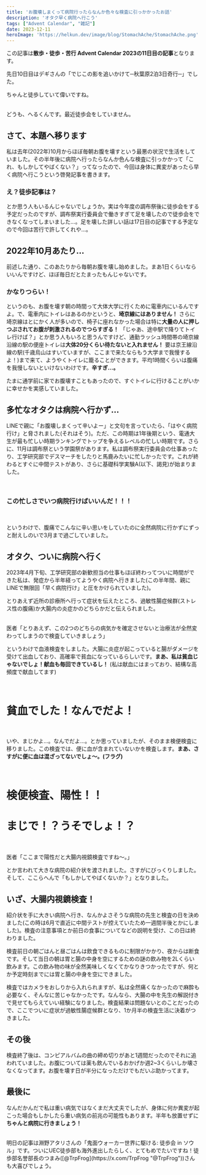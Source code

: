 ```yaml
---
title: 'お腹壊しまくって病院行ったらなんか色々な検査に引っかかったお話'
description: 'オタク早く病院へ行こう'
tags: ["Advent Calendar", "雑記"]
date: 2023-12-11
heroImage: 'https://helkun.dev/image/blog/StomachAche/StomachAche.png'
---
```

この記事は**散歩・徒歩・苦行 Advent Calendar 2023の11日目の記事**となります。

<UrlCard url="https://adventar.org/calendars/8696/"/>

先日10日目はデギさんの「でじこの影を追いかけて─秋葉原2泊3日奇行─」でした。

<UrlCard url="https://deguishomepage.vercel.app/Akiba/Akiba.html" />

ちゃんと徒歩していて偉いですね。

<br/>
どうも、へるくんです。最近徒歩会をしていません。

## さて、本題へ移ります
私は去年(2022年)10月からほぼ毎朝お腹を壊すという最悪の状況で生活をしていました。その半年後に病院へ行ったらなんか色んな検査に引っかかって「これ、もしかしてやばくない？」ってなったので、今回は身体に異変があったら早く病院へ行こうという啓発記事を書きます。

<h3>え？徒歩記事は？</h3>

とか思う人もいるんじゃないでしょうか。実は今年度の調布祭後に徒歩会をする予定だったのですが、調布祭実行委員会で働きすぎて足を壊したので徒歩会をできなくなってしまいました...。足を壊した詳しい話は17日目の記事でする予定なので今回は苦行で許してくれや...。

## 2022年10月あたり...
前述した通り、このあたりから毎朝お腹を壊し始めました。まあ1日くらいならいいんですけど、ほぼ毎日だとたまったもんじゃないです。

<h3>かなりつらい！</h3>

というのも、お腹を壊す朝の時間って大体大学に行くために電車内にいるんですよ。で、電車内にトイレはあるのかというと、**埼京線にはありません！** さらに埼京線はとにかく人が多いので、椅子に座れなかった場合は特に**大量の人に押しつぶされてお腹が刺激されるのでつらすぎる！** 「じゃあ、途中駅で降りてトイレ行けば？」とか思う人もいろと思うんですけど、通勤ラッシュ時間帯の埼京線沿線の駅の便座トイレは**大体20分くらい待たないと入れません！** 要は京王線沿線の駅(千歳烏山はすいていますが、ここまで来たならもう大学まで我慢するよ！)まで来て、ようやくトイレに籠ることができます。平均1時間くらいは腹痛を我慢しないといけないわけです。**辛すぎ...。**

たまに通学前に家でお腹壊すこともあったので、すぐトイレに行けることがいかに幸せかを実感していました。

## 多忙なオタクは病院へ行かず...
LINEで親に「お腹壊しまくって辛いよー」と文句を言っていたら、「はやく病院行け」と脅されました(それはそう)。ただ、この時期は1年後期という、電通大生が最も忙しい時期ランキングでトップを争えるレベルの忙しい時期です。さらに、11月は調布祭という学園祭があります。私は調布祭実行委員会の仕事あったり、工学研究部でデスマーチをしたりと馬鹿みたいに忙しかったです。これが終わるとすぐに中間テストがあり、さらに基礎科学実験A(以下、謁見)が始まりました。

<br/>
<h3>この忙しさでいつ病院行けばいいんだ！！！</h3>
<br/>

というわけで、腹痛でこんなに辛い思いをしていたのに全然病院に行かずにずっと耐えしのいで3月まで過ごしていました。

## オタク、ついに病院へ行く
2023年4月下旬、工学研究部の新歓担当の仕事もほぼ終わってついに時間ができた私は、発症から半年経ってようやく病院へ行きました(この半年間、親にLINEで無限回「早く病院行け」と圧をかけられていました)。

とりあえず近所の診療所へ行って症状を伝えたところ、過敏性腸症候群(ストレス性の腹痛)か大腸内の炎症かのどちらかだと伝えられました。

<br/>
医者「とりあえず、この2つのどちらの病気かを確定させないと治療法が全然変わってしまうので検査していきましょう」
<br/>

というわけで血液検査をしました。大腸に炎症が起こっていると腸がダメージを受けて出血しており、高確率で貧血になっているらしいです。**まあ、私は貧血じゃないでしょ！献血も毎回できているし！** (私は献血にはまっており、結構な高頻度で献血してます)

<br/>
<h1>貧血でした！なんでだよ！</h1>
<br/>

いや、まじかよ...。なんでだよ...。とか思っていましたが、そのまま検便検査に移りました。この検査では、便に血が含まれていないかを検査します。**まあ、さすがに便に血は混ざってないでしょ～。(フラグ)**

<br/>
<h1>検便検査、陽性！！</h1>
<h1>まじで！？うそでしょ！？</h1>
<br/>

<br/>
医者「ここまで陽性だと大腸内視鏡検査ですね～。」
<br/>

とか言われて大きな病院の紹介状を渡されました。さすがにびっくりしました。そして、ここらへんで「もしかしてやばくないか？」となりました。

## いざ、大腸内視鏡検査！
紹介状を手に大きい病院へ行き、なんかよさそうな病院の先生と検査の日を決めました(この時は6月で直近に中間テストが控えていたため一週間半後とかにしました)。検査の注意事項とか前日の食事についてなどの説明を受け、この日は終わりました。

検査前日の朝ごはんと昼ごはんは飲食できるものに制限がかかり、夜からは断食です。そして当日の朝は胃と腸の中身を空にするための謎の飲み物を2Lくらい飲みます。この飲み物の味が全然美味しくなくてかなりきつかったですが、何とか予定時刻までには胃と腸の中身を空にできました。

検査ではカメラをおしりから入れられますが、私は全然痛くなかったので麻酔も必要なく、そんなに苦じゃなかったです。なんなら、大腸の中を先生の解説付きで見せてもらえていい経験になりました。検査結果は問題ないとのことだったので、ここでついに症状が過敏性腸症候群となり、1か月半の検査生活に決着がつきました。

## その後
検査終了後は、コンピアルバムの曲の締め切りがあと1週間だったのでそれに追われていました。お腹については薬も飲んでいるおかげか週2~3くらいしか壊さなくなってます。お腹を壊す日が半分になっただけでもだいぶ助かってます。

## 最後に
なんだかんだで私は重い病気ではなくまだ大丈夫でしたが、身体に何か異変が起こった場合もしかしたら重い病気の前兆の可能性もあります。半年も放置せずに**ちゃんと病院に行きましょう！**

<br/>
明日の記事は淵野アタリさんの「鬼面ウォーカー世界に駆ける: 徒歩会 in ソウル」です。ついにUEC徒歩部も海外進出したらしく、とてもめでたいですね！徒歩部名誉部長のつまみ([@TrpFrog](https://x.com/TrpFrog "@TrpFrog"))さんも大喜びでしょう。